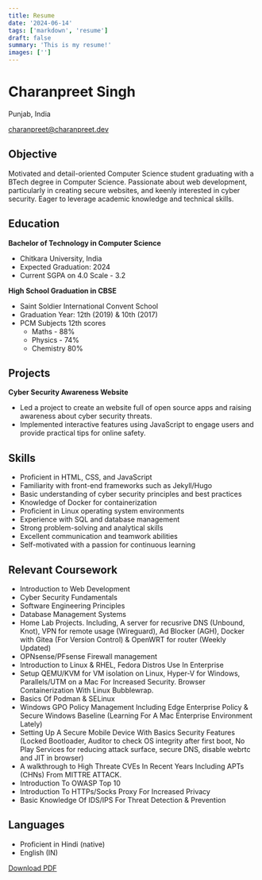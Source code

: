 ```yaml
---
title: Resume
date: '2024-06-14'
tags: ['markdown', 'resume']
draft: false
summary: 'This is my resume!'
images: ['']
---
```


# Charanpreet Singh

Punjab, India

[charanpreet@charanpreet.dev](mailto:charanpreet@charanpreet.dev)

## Objective

Motivated and detail-oriented Computer Science student graduating with a BTech degree in Computer Science. Passionate about web development, particularly in creating secure websites, and keenly interested in cyber security. Eager to leverage academic knowledge and technical skills.

## Education

**Bachelor of Technology in Computer Science**

- Chitkara University, India  
- Expected Graduation: 2024
- Current SGPA on 4.0 Scale - 3.2

**High School Graduation in CBSE**

- Saint Soldier International Convent School
- Graduation Year: 12th (2019) & 10th (2017)
- PCM Subjects 12th scores
  - Maths - 88%
  - Physics - 74%
  - Chemistry 80%

## Projects

**Cyber Security Awareness Website**

- Led a project to create an website full of open source apps and raising awareness about cyber security threats.
- Implemented interactive features using JavaScript to engage users and provide practical tips for online safety.

## Skills

- Proficient in HTML, CSS, and JavaScript
- Familiarity with front-end frameworks such as Jekyll/Hugo
- Basic understanding of cyber security principles and best practices
- Knowledge of Docker for containerization
- Proficient in Linux operating system environments
- Experience with SQL and database management
- Strong problem-solving and analytical skills
- Excellent communication and teamwork abilities
- Self-motivated with a passion for continuous learning

## Relevant Coursework

- Introduction to Web Development
- Cyber Security Fundamentals
- Software Engineering Principles
- Database Management Systems
- Home Lab Projects. Including, A server for recusrive DNS (Unbound, Knot), VPN for remote usage (Wireguard), Ad Blocker (AGH), Docker with Gitea (For Version Control) & OpenWRT for router (Weekly Updated)
- OPNsense/PFsense Firewall management
- Introduction to Linux & RHEL, Fedora Distros Use In Enterprise
- Setup QEMU/KVM for VM isolation on Linux, Hyper-V for Windows, Parallels/UTM on a Mac For Increased Security. Browser Containerization With Linux Bubblewrap.
- Basics Of Podman & SELinux
- Windows GPO Policy Management Including Edge Enterprise Policy & Secure Windows Baseline (Learning For A Mac Enterprise Environment Lately)
- Setting Up A Secure Mobile Device With Basics Security Features (Locked Bootloader, Auditor to check OS integrity after first boot, No Play Services for reducing attack surface, secure DNS, disable webrtc and JIT in browser)
- A walkthrough to High Threate CVEs In Recent Years Including APTs (CHNs) From MITTRE ATTACK.
- Introduction To OWASP Top 10
- Introduction To HTTPs/Socks Proxy For Increased Privacy
- Basic Knowledge Of IDS/IPS For Threat Detection & Prevention

## Languages

- Proficient in Hindi (native)
- English (IN)

[Download PDF](https://www.charanpreet.dev/resume.pdf)